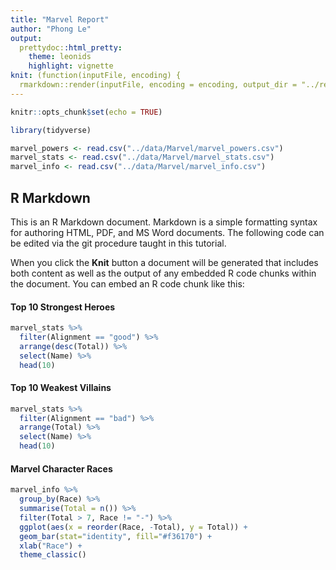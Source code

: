 ```yaml
---
title: "Marvel Report"
author: "Phong Le"
output:
  prettydoc::html_pretty:
    theme: leonids
    highlight: vignette
knit: (function(inputFile, encoding) {
  rmarkdown::render(inputFile, encoding = encoding, output_dir = "../reports") })
---
```


```r
knitr::opts_chunk$set(echo = TRUE)

library(tidyverse)

marvel_powers <- read.csv("../data/Marvel/marvel_powers.csv")
marvel_stats <- read.csv("../data/Marvel/marvel_stats.csv")
marvel_info <- read.csv("../data/Marvel/marvel_info.csv")

```

## R Markdown

This is an R Markdown document. Markdown is a simple formatting syntax for authoring HTML, PDF, and MS Word documents. The following code can be edited via the git procedure taught in this tutorial. 

When you click the **Knit** button a document will be generated that includes both content as well as the output of any embedded R code chunks within the document. You can embed an R code chunk like this:

#### Top 10 Strongest Heroes

```r

marvel_stats %>%
  filter(Alignment == "good") %>%
  arrange(desc(Total)) %>%
  select(Name) %>%
  head(10)

```

#### Top 10 Weakest Villains

```r

marvel_stats %>%
  filter(Alignment == "bad") %>%
  arrange(Total) %>%
  select(Name) %>%
  head(10)

```


#### Marvel Character Races

```r

marvel_info %>%
  group_by(Race) %>%
  summarise(Total = n()) %>%
  filter(Total > 7, Race != "-") %>%
  ggplot(aes(x = reorder(Race, -Total), y = Total)) +
  geom_bar(stat="identity", fill="#f36170") + 
  xlab("Race") +
  theme_classic()

```
